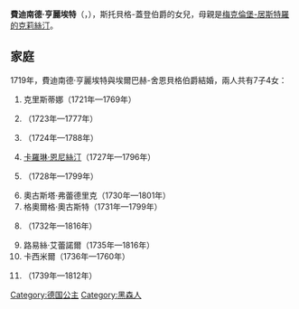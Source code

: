 {{Multiple issues|
{{Expand language|1=en|time=2021-01-28T08:03:04+00:00}}
{{Unreferenced|time=2021-01-28T08:03:04+00:00}}
}}
'''費迪南德·亨麗埃特'''（{{lang-de|Ferdinande Henriette}}，{{bd|1699年|10月2日|1750年|1月31日}}），斯托貝格-蓋登伯爵{{link-fr|路德維希·克里斯蒂安 (斯托貝格-蓋登)|Louis-Christian de Stolberg-Gedern|路德維希·克里斯蒂安}}的女兒，母親是[[梅克倫堡-居斯特羅的克莉絲汀|梅克倫堡-居斯特羅的克莉絲汀]]。

== 家庭 ==
1719年，費迪南德·亨麗埃特與埃爾巴赫-舍恩貝格伯爵{{le|格奧爾格·奧古斯特 (埃爾巴赫-舍恩貝格)|George August, Count of Erbach-Schönberg|格奧爾格·奧古斯特}}結婚，兩人共有7子4女：
# 克里斯蒂娜（1721年—1769年）
# {{link-de|格奧爾格·路德維希二世|Georg Ludwig II. zu Erbach-Schönberg|格奧爾格·路德維希}}（1723年—1777年）
# {{link-de|法蘭茲·卡爾 (埃爾巴赫-舍恩貝格)|Franz Karl (Erbach-Schönberg)|法蘭茲·卡爾}}（1724年—1788年）
# [[卡羅琳·恩尼絲汀_(埃爾巴赫-舍恩貝格)|卡羅琳·恩尼絲汀]]（1727年—1796年）
# {{link-de|埃爾巴赫-舍恩貝格的克里斯蒂安|Christian (Erbach-Schönberg)|克里斯蒂安}}（1728年—1799年）
# 奧古斯塔·弗蕾德里克（1730年—1801年）
# 格奧爾格·奧古斯特（1731年—1799年）
# {{link-de|卡爾·歐根 (埃爾巴赫-舍恩貝格)|Karl Eugen zu Erbach-Schönberg|卡爾·歐根}}（1732年—1816年）
# 路易絲·艾蕾諾爾（1735年—1816年）
# 卡西米爾（1736年—1760年）
# {{link-de|古斯塔夫·恩斯特 (埃爾巴赫-舍恩貝格)|Gustav Ernst zu Erbach-Schönberg (1739–1812)|古斯塔夫·恩斯特}}（1739年—1812年）

[[Category:德国公主|Category:德国公主]]
[[Category:黑森人|Category:黑森人]]